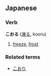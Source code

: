 ==Japanese==
===Verb===
'''こおる''' ([[凍る]], kooru)

# [[freeze]], [[frost]]

===Related terms===
*[[こおり]]